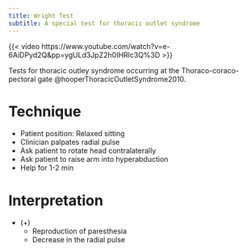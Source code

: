 ```yaml
---
title: Wright Test
subtitle: A special test for thoracic outlet syndrome
---
```


{{< video https://www.youtube.com/watch?v=e-6AiDPyd2Q&pp=ygULd3JpZ2h0IHRlc3Q%3D >}}

Tests for thoracic outley syndrome occurring at the Thoraco-coraco-pectoral gate @hooperThoracicOutletSyndrome2010.

# Technique

- Patient position: Relaxed sitting
- Clinician palpates radial pulse
- Ask patient to rotate head contralaterally
- Ask patient to raise arm into hyperabduction
- Help for 1-2 min

# Interpretation

- (+)
    - Reproduction of paresthesia
    - Decrease in the radial pulse
